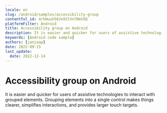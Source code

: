 ```yaml
---
locale: en
slug: /android/samples/accessibility-group
contentful_id: 4rhHuuh58Je93lVnlMmtOQ
platformFilter: Android
title: Accessibility group on Android
description: It is easier and quicker for users of assistive technologies to interact with grouped elements.
keywords: [Android code sample]
authors: [janjaap]
date: 2022-09-15
last_update:
  date: 2022-12-14
---
```


# Accessibility group on Android

It is easier and quicker for users of assistive technologies to interact with grouped elements. Grouping elements into a single control makes things clearer, simplifies interactions, and provides larger touch targets.

<CodeSample id="accessibility-group" locale="en" platform="android"/>
